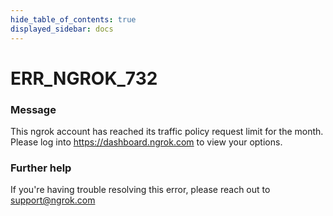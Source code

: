 ```yaml
---
hide_table_of_contents: true
displayed_sidebar: docs
---
```



# ERR_NGROK_732

### Message

This ngrok account has reached its traffic policy request limit for the month. Please log into https://dashboard.ngrok.com to view your options.

<ErrorDetails error="err_ngrok_732" />

### Further help

If you're having trouble resolving this error, please reach out to [support@ngrok.com](mailto:support@ngrok.com?subject=Help%20with%20ERR_NGROK_732)
